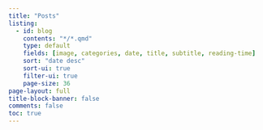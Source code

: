 ```yaml
---
title: "Posts"
listing:
  - id: blog
    contents: "*/*.qmd"
    type: default
    fields: [image, categories, date, title, subtitle, reading-time]
    sort: "date desc"
    sort-ui: true
    filter-ui: true
    page-size: 36     
page-layout: full
title-block-banner: false
comments: false
toc: true
---
```


::: {#posts}
:::